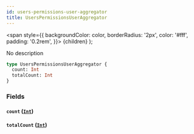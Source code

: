 ```yaml
---
id: users-permissions-user-aggregator
title: UsersPermissionsUserAggregator
---
```


<span
style={{
      backgroundColor: color,
      borderRadius: '2px',
      color: '#fff',
      padding: '0.2rem',
    }}>
{children}
</span>
);

No description

```graphql
type UsersPermissionsUserAggregator {
  count: Int
  totalCount: Int
}
```

### Fields

#### `count` ([`Int`](/v1/scalars/int))

#### `totalCount` ([`Int`](/v1/scalars/int))
